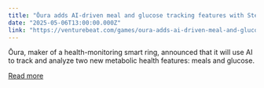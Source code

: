 ```yaml
---
title: "Ōura adds AI-driven meal and glucose tracking features with Stelo by Dexcom"
date: "2025-05-06T13:00:00.000Z"
link: "https://venturebeat.com/games/oura-adds-ai-driven-meal-and-glucose-tracking-features-with-stelo-by-dexcom/"
---
```


Ōura, maker of a health-monitoring smart ring, announced that it will use AI to track and analyze two new metabolic health features: meals and glucose.

[Read more](https://venturebeat.com/games/oura-adds-ai-driven-meal-and-glucose-tracking-features-with-stelo-by-dexcom/)
